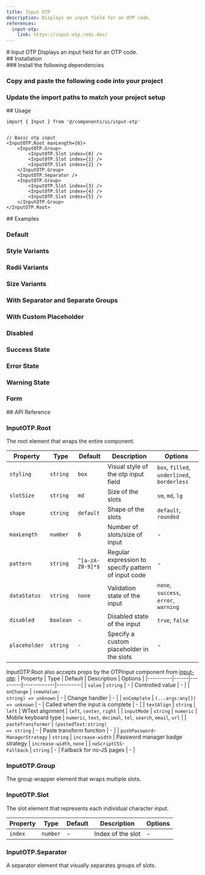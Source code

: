```yaml
---
title: Input OTP
description: Displays an input field for an OTP code.
references:
  input-otp:
    link: https://input-otp.rodz.dev/
---
```

<ContentContainer>

<Section gap="1">
# Input OTP
<Paragraph size={'extraLarge'} color={'tertiary'}>Displays an input field for an OTP code.</Paragraph>
<ComponentPreview name="input-otp" withRecipe/>
</Section>

<Section>
## Installation

<Steps>
<Section>
### Install the following dependencies

<InstallTabs pkg="input-otp" />

### Copy and paste the following code into your project

<ComponentSource name="input-otp" />

### Update the import paths to match your project setup

</Section>
</Steps>
</Section>

<Section>
## Usage

```tsx
import { Input } from '@/components/ui/input-otp'
```
```tsx

// Basic otp input
<InputOTP.Root maxLength={6}>
    <InputOTP.Group>
        <InputOTP.Slot index={0} />
        <InputOTP.Slot index={1} />
        <InputOTP.Slot index={2} />
    </InputOTP.Group>
    <InputOTP.Separator />
    <InputOTP.Group>
        <InputOTP.Slot index={3} />
        <InputOTP.Slot index={4} />
        <InputOTP.Slot index={5} />
    </InputOTP.Group>
</InputOTP.Root>
```
</Section>

<Section>
## Examples

### Default
<ComponentPreview name="input-otp" />

### Style Variants
<ComponentPreview name="input-otp" file="variants" />

### Radii Variants
<ComponentPreview name="input-otp" file="radii" />

### Size Variants
<ComponentPreview name="input-otp" file="size" />

### With Separator and Separate Groups
<ComponentPreview name="input-otp" file="separator" />

### With Custom Placeholder
<ComponentPreview name="input-otp" file="placeholder" />

### Disabled
<ComponentPreview name="input-otp" file="disabled" />

### Success State
<ComponentPreview name="input-otp" file="success" />

### Error State
<ComponentPreview name="input-otp" file="error" />

### Warning State
<ComponentPreview name="input-otp" file="warning" />

### Form
<ComponentPreview name="input-otp" file="form" />

</Section>

<Section>
## API Reference

### InputOTP.Root
The root element that wraps the entire component.

| Property | Type | Default | Description | Options |
|----------|------|---------|-------------|----------|
| `styling` | `string` | `box` | Visual style of the otp input field | `box`, `filled`, `underlined`, `borderless`|
| `slotSize` | `string` | `md` | Size of the slots | `sm`, `md`, `lg` |
| `shape` | `string` | `default` | Shape of the slots | `default`, `rounded` |
| `maxLength` | `number` | `6` | Number of slots/size of input | - |
| `pattern` | `string` | `^[a-zA-Z0-9]*$` | Regular expression to specify pattern of input code | - |
| `dataStatus` | `string` | `none` | Validation state of the input | `none`, `success`, `error`, `warning` |
| `disabled` | `boolean` | - | Disabled state of the input | `true`, `false` |
| `placeholder` | `string` | `-` | Specify a custom placeholder in the slots | - |


InputOTP.Root also accepts props by the OTPInput component from [input-otp](https://input-otp.rodz.dev/):
| Property | Type | Default | Description | Options |
|----------|------|---------|-------------|----------|
| `value` | `string` | - | Controlled value | - |
| `onChange` | `(newValue:`<br/>`string) => unknown` | - | Change handler | - |
| `onComplete` | `(...args:any[])`<br/>`=> unknown` | - | Called when the input is complete | - |
| `textAlign` | `string` | `left` | WText alignment | `left`, `center`, `right` |
| `inputMode` | `string` | `numeric` | Mobile keyboard type | `numeric`, `text`, `decimal`, `tel`, `search`, `email`, `url` |
| `pasteTransformer` | `(pastedText:string)`<br/>`=> string` | - | Paste transform function | - |
| `pushPassword`-<br/>`ManagerStrategy` | `string` | `increase-width` | Password manager badge strategy | `increase-width`, `none` |
| `noScriptCSS`-<br/>`Fallback` | `string` | - | Fallback for no-JS pages | - |

### InputOTP.Group
The group wrapper element that wraps multiple slots.

### InputOTP.Slot
The slot element that represents each individual character input.

| Property | Type | Default | Description | Options |
|----------|------|---------|-------------|----------|
| `index` | `number` | - | Index of the slot | - |

### InputOTP.Separator
A separator element that visually separates groups of slots.

</Section>
</ContentContainer>
